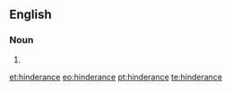 ==English==

===Noun===
{{en-noun}}

# {{archaic spelling of|hindrance}}

[[et:hinderance]]
[[eo:hinderance]]
[[pt:hinderance]]
[[te:hinderance]]